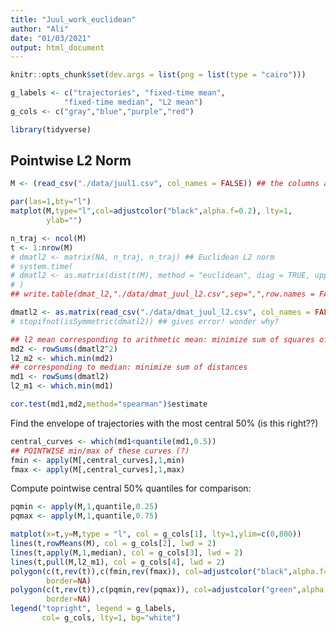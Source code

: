 ```yaml
---
title: "Juul_work_euclidean"
author: "Ali"
date: "01/03/2021"
output: html_document
---
```


```r
knitr::opts_chunk$set(dev.args = list(png = list(type = "cairo")))
```

```r
g_labels <- c("trajectories", "fixed-time mean",
            "fixed-time median", "L2 mean")
g_cols <- c("gray","blue","purple","red")
```

```r
library(tidyverse) 
```

## Pointwise L2 Norm

```r
M <- (read_csv("./data/juul1.csv", col_names = FALSE)) ## the columns are the trajs

par(las=1,bty="l")
matplot(M,type="l",col=adjustcolor("black",alpha.f=0.2), lty=1,
        ylab="")
```

```r
n_traj <- ncol(M)
t <- 1:nrow(M)
# dmatl2 <- matrix(NA, n_traj, n_traj) ## Euclidean L2 norm
# system.time(
# dmatl2 <- as.matrix(dist(t(M), method = "euclidean", diag = TRUE, upper = TRUE, p = 2))
# )
## write.table(dmat_l2,"./data/dmat_juul_l2.csv",sep=",",row.names = FALSE, col.names = FALSE)

```

```r
dmatl2 <- as.matrix(read_csv("./data/dmat_juul_l2.csv", col_names = FALSE))
# stopifnot(isSymmetric(dmatl2)) ## gives error! wonder why?
```

```r
## l2 mean corresponding to arithmetic mean: minimize sum of squares of distances
md2 <- rowSums(dmatl2^2)  
l2_m2 <- which.min(md2)
## corresponding to median: minimize sum of distances 
md1 <- rowSums(dmatl2)
l2_m1 <- which.min(md1)
```
```r
cor.test(md1,md2,method="spearman")$estimate
```

Find the envelope of trajectories with the most central 50% (is this right??)

```r
central_curves <- which(md1<quantile(md1,0.5))
## POINTWISE min/max of these curves (?)
fmin <- apply(M[,central_curves],1,min)
fmax <- apply(M[,central_curves],1,max)
```

Compute pointwise central 50% quantiles for comparison:
```r
pqmin <- apply(M,1,quantile,0.25)
pqmax <- apply(M,1,quantile,0.75)
```

```r
matplot(x=t,y=M,type = "l", col = g_cols[1], lty=1,ylim=c(0,800))
lines(t,rowMeans(M), col = g_cols[2], lwd = 2)
lines(t,apply(M,1,median), col = g_cols[3], lwd = 2)
lines(t,pull(M,l2_m1), col = g_cols[4], lwd = 2)
polygon(c(t,rev(t)),c(fmin,rev(fmax)), col=adjustcolor("black",alpha.f=0.2),
        border=NA)
polygon(c(t,rev(t)),c(pqmin,rev(pqmax)), col=adjustcolor("green",alpha.f=0.2),
        border=NA)
legend("topright", legend = g_labels,
       col= g_cols, lty=1, bg="white")       
```





